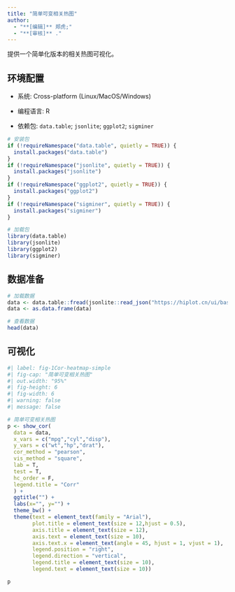 ```yaml
---
title: "简单可变相关热图"
author:
  - "**[编辑]** 郑虎;"
  - "**[审核]** ."
---
```


提供一个简单化版本的相关热图可视化。

## 环境配置

-   系统: Cross-platform (Linux/MacOS/Windows)

-   编程语言: R

-   依赖包: `data.table`; `jsonlite`; `ggplot2`; `sigminer`

```r
# 安装包
if (!requireNamespace("data.table", quietly = TRUE)) {
  install.packages("data.table")
}
if (!requireNamespace("jsonlite", quietly = TRUE)) {
  install.packages("jsonlite")
}
if (!requireNamespace("ggplot2", quietly = TRUE)) {
  install.packages("ggplot2")
}
if (!requireNamespace("sigminer", quietly = TRUE)) {
  install.packages("sigminer")
}

# 加载包
library(data.table)
library(jsonlite)
library(ggplot2)
library(sigminer)
```

## 数据准备

```r
# 加载数据
data <- data.table::fread(jsonlite::read_json("https://hiplot.cn/ui/basic/cor-heatmap-simple/data.json")$exampleData$textarea[[1]])
data <- as.data.frame(data)

# 查看数据
head(data)
```

## 可视化

```r
#| label: fig-1Cor-heatmap-simple
#| fig-cap: "简单可变相关热图"
#| out.width: "95%"
#| fig-height: 6
#| fig-width: 6
#| warning: false
#| message: false

# 简单可变相关热图
p <- show_cor(
  data = data,
  x_vars = c("mpg","cyl","disp"),
  y_vars = c("wt","hp","drat"),
  cor_method = "pearson",
  vis_method = "square",
  lab = T,
  test = T,
  hc_order = F,
  legend.title = "Corr"
  ) +
  ggtitle("") +
  labs(x="", y="") +
  theme_bw() +
  theme(text = element_text(family = "Arial"),
        plot.title = element_text(size = 12,hjust = 0.5),
        axis.title = element_text(size = 12),
        axis.text = element_text(size = 10),
        axis.text.x = element_text(angle = 45, hjust = 1, vjust = 1),
        legend.position = "right",
        legend.direction = "vertical",
        legend.title = element_text(size = 10),
        legend.text = element_text(size = 10))

p
```

